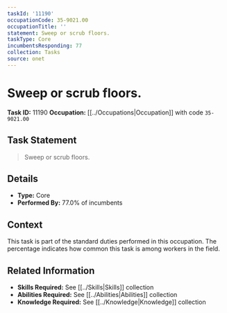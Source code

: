 ```yaml
---
taskId: '11190'
occupationCode: 35-9021.00
occupationTitle: ''
statement: Sweep or scrub floors.
taskType: Core
incumbentsResponding: 77
collection: Tasks
source: onet
---
```

# Sweep or scrub floors.

**Task ID:** 11190
**Occupation:** [[../Occupations|Occupation]] with code `35-9021.00`

## Task Statement

> Sweep or scrub floors.

## Details

- **Type:** Core
- **Performed By:** 77.0% of incumbents

## Context

This task is part of the standard duties performed in this occupation. The percentage indicates how common this task is among workers in the field.

## Related Information

- **Skills Required:** See [[../Skills|Skills]] collection
- **Abilities Required:** See [[../Abilities|Abilities]] collection
- **Knowledge Required:** See [[../Knowledge|Knowledge]] collection
